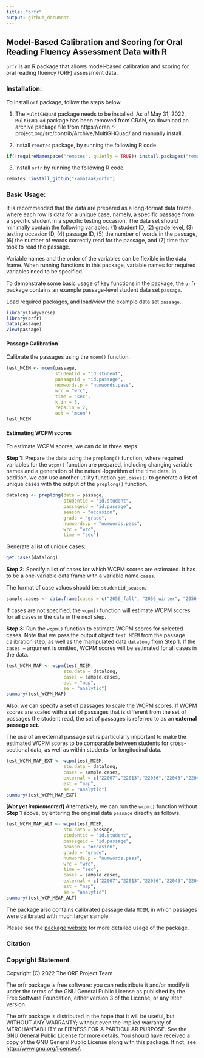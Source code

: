 ```yaml
---
title: "orfr"
output: github_document
---
```


## Model-Based Calibration and Scoring for Oral Reading Fluency Assessment Data with R

`orfr` is an R package that allows model-based calibration and scoring for oral reading fluency (ORF) assessment data.

### Installation:
To install `orf` package, follow the steps below.

1. The `MultiGHQuad` package needs to be installed. As of May 31, 2022, `MultiGHQuad` package has been removed from CRAN, so download an archive package file from  https://cran.r-project.org/src/contrib/Archive/MultiGHQuad/ and manually install.

2. Install `remotes` package, by running the following R code.
``` r
if(!requireNamespace("remotes", quietly = TRUE)) install.packages("remotes")
```

3. Install `orfr` by running the following R code.
``` r
remotes::install_github("kamataak/orfr")
```

### Basic Usage:
It is recommended that the data are prepared as a long-format data frame, where each row is data for a unique case, namely, a specific passage from a specific student in a specific testing occasion. The data set should minimally contain the following variables: (1) student ID, (2) grade level, (3) testing occasion ID, (4) passage ID, (5) the number of words in the passage, (6) the number of words correctly read for the passage, and (7) time that took to read the passage.  

Variable names and the order of the variables can be flexible in the data frame. When running functions in this package, variable names for required variables need to be specified. 

To demonstrate some basic usage of key functions in the package, the `orfr` package contains an example passage-level student data set `passage`.     

Load required packages, and load/view the example data set `passage`.  
```r
library(tidyverse)
library(orfr)
data(passage)
View(passage)
```

#### Passage Calibration

Calibrate the passages using the `mcem()` function. 
``` r
test_MCEM <- mcem(passage,
                  studentid = "id.student",
                  passageid = "id.passage",
                  numwords.p = "numwords.pass",
                  wrc = "wrc",
                  time = "sec",
                  k.in = 5,
                  reps.in = 2,
                  est = "mcem")
test_MCEM
```

#### Estimating WCPM scores

To estimate WCPM scores, we can do in three steps. 

**Step 1:** Prepare the data using the `preplong()` function, where required variables for the `wcpm()` function are prepared, including changing variable names and a generation of the natural-logarithm of the time data. In addition, we can use another utility function `get.cases()` to generate a list of unique cases with the output of the `preplong()` function.  

```r
datalong <- preplong(data = passage,
                     studentid = "id.student",
                     passageid = "id.passage",
                     season = "occasion",
                     grade = "grade",
                     numwords.p = "numwords.pass",
                     wrc = "wrc",
                     time = "sec")
```

Generate a list of unique cases:
```r
get.cases(datalong)
```

**Step 2:** Specify a list of cases for which WCPM scores are estimated. It has to be a one-variable data frame with a variable name `cases`.  

The format of case values should be: `studentid_season`.  

```r
sample.cases <- data.frame(cases = c("2056_fall", "2056_winter", "2056_spring"))
```

If cases are not specified, the `wcpm()` function will estimate WCPM scores for all cases in the data in the next step.  

**Step 3:** Run the `wcpm()` function to estimate WCPM scores for selected cases. Note that we pass the output object `test_MCEM` from the passage calibration step, as well as the manipulated data `datalong` from Step 1. If the `cases =` argument is omitted, WCPM scores will be estimated for all cases in the data.

```r
test_WCPM_MAP <- wcpm(test_MCEM, 
                     stu.data = datalong,
                     cases = sample.cases, 
                     est = "map", 
                     se = "analytic")
summary(test_WCPM_MAP)
```

Also, we can specify a set of passages to scale the WCPM scores. If WCPM scores are scaled with a set of passages that is different from the set of passages the student read, the set of passages is referred to as an **external passage set**.  

The use of an external passage set is particularly important to make the estimated WCPM scores to be comparable between students for cross-sectional data, as well as within students for longitudinal data.

```r
test_WCPM_MAP_EXT <- wcpm(test_MCEM, 
                     stu.data = datalong,
                     cases = sample.cases, 
                     external = c("22007","22013","22036","22043","22048","22079"),
                     est = "map", 
                     se = "analytic")
summary(test_WCPM_MAP_EXT)
```

**[*Not yet implemented*]** Alternatively, we can run the `wcpm()` function without **Step 1** above, by entering the original data `passage` directly as follows. 
``` r
test_WCPM_MAP_ALT <- wcpm(test_MCEM, 
                     stu.data = passage,
                     studentid = "id.student",
                     passageid = "id.passage",
                     season = "occasion",
                     grade = "grade",
                     numwords.p = "numwords.pass",
                     wrc = "wrc",
                     time = "sec",
                     cases = sample.cases, 
                     external = c("22007","22013","22036","22043","22048","22079"),
                     est = "map", 
                     se = "analytic")
summary(test_WCP_MEAP_ALT)
```

The package also contains calibrated passage data `MCEM`, in which passages were calibrated with much larger sample.  

Please see the [package website](https://kamataak.github.io/orfr/) for more detailed usage of the package.

### Citation


### Copyright Statement
Copyright (C) 2022 The ORF Project Team

The orfr package is free software: you can redistribute it and/or modify
it under the terms of the GNU General Public License as published by
the Free Software Foundation, either version 3 of the License, or
 any later version.

The orfr package is distributed in the hope that it will be useful,
but WITHOUT ANY WARRANTY; without even the implied warranty of
MERCHANTABILITY or FITNESS FOR A PARTICULAR PURPOSE.  See the
GNU General Public License for more details.
You should have received a copy of the GNU General Public License
along with this package.  If not, see <http://www.gnu.org/licenses/>.
